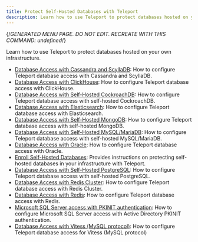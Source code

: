 ```yaml
---
title: Protect Self-Hosted Databases with Teleport
description: Learn how to use Teleport to protect databases hosted on your own infrastructure.
---
```


{/*GENERATED MENU PAGE. DO NOT EDIT. RECREATE WITH THIS COMMAND:
undefined*/}

Learn how to use Teleport to protect databases hosted on your own infrastructure.

- [Database Access with Cassandra and ScyllaDB](enroll-self-hosted-databases/cassandra-self-hosted.mdx): How to configure Teleport database access with Cassandra and ScyllaDB.
- [Database Access with ClickHouse](enroll-self-hosted-databases/clickhouse-self-hosted.mdx): How to configure Teleport database access with ClickHouse.
- [Database Access with Self-Hosted CockroachDB](enroll-self-hosted-databases/cockroachdb-self-hosted.mdx): How to configure Teleport database access with self-hosted CockroachDB.
- [Database Access with Elasticsearch](enroll-self-hosted-databases/elastic.mdx): How to configure Teleport database access with Elasticsearch.
- [Database Access with Self-Hosted MongoDB](enroll-self-hosted-databases/mongodb-self-hosted.mdx): How to configure Teleport database access with self-hosted MongoDB.
- [Database Access with Self-Hosted MySQL/MariaDB](enroll-self-hosted-databases/mysql-self-hosted.mdx): How to configure Teleport database access with self-hosted MySQL/MariaDB.
- [Database Access with Oracle](enroll-self-hosted-databases/oracle-self-hosted.mdx): How to configure Teleport database access with Oracle.
- [Enroll Self-Hosted Databases](enroll-self-hosted-databases/overview.mdx): Provides instructions on protecting self-hosted databases in your infrastructure with Teleport.
- [Database Access with Self-Hosted PostgreSQL](enroll-self-hosted-databases/postgres-self-hosted.mdx): How to configure Teleport database access with self-hosted PostgreSQL.
- [Database Access with Redis Cluster](enroll-self-hosted-databases/redis-cluster.mdx): How to configure Teleport database access with Redis Cluster.
- [Database Access with Redis](enroll-self-hosted-databases/redis.mdx): How to configure Teleport database access with Redis.
- [Microsoft SQL Server access with PKINIT authentication](enroll-self-hosted-databases/sql-server-ad-pkinit.mdx): How to configure Microsoft SQL Server access with Active Directory PKINIT authentication.
- [Database Access with Vitess (MySQL protocol)](enroll-self-hosted-databases/vitess.mdx): How to configure Teleport database access for Vitess (MySQL protocol)
